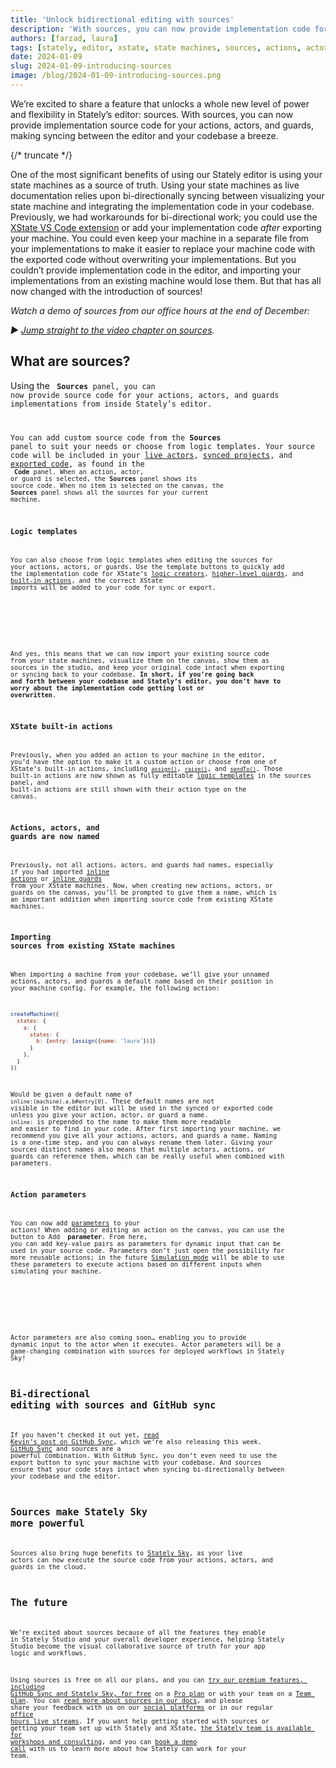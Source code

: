 ```yaml
---
title: 'Unlock bidirectional editing with sources'
description: 'With sources, you can now provide implementation code for your actions, actors, and guards, making syncing between the editor and your codebase a breeze.'
authors: [farzad, laura]
tags: [stately, editor, xstate, state machines, sources, actions, actors, guards]
date: 2024-01-09
slug: 2024-01-09-introducing-sources
image: /blog/2024-01-09-introducing-sources.png
---
```


We’re excited to share a feature that unlocks a whole new level of power and flexibility in Stately’s editor: sources. With sources, you can now provide implementation source code for your actions, actors, and guards, making syncing between the editor and your codebase a breeze.

{/* truncate */}

One of the most significant benefits of using our Stately editor is using your state machines as a source of truth. Using your state machines as live documentation relies upon bi-directionally syncing between visualizing your state machine and integrating the implementation code in your codebase. Previously, we had workarounds for bi-directional work; you could use the [XState VS Code extension](https://marketplace.visualstudio.com/items?itemName=statelyai.stately-vscode) or add your implementation code *after* exporting your machine. You could even keep your machine in a separate file from your implementations to make it easier to replace your machine code with the exported code without overwriting your implementations. But you couldn’t provide implementation code in the editor, and importing your implementations from an existing machine would lose them. But that has all now changed with the introduction of sources!

*Watch a demo of sources from our office hours at the end of December:*

<YouTube id="x-F1TPjz_lI"/>

*▶️ [Jump straight to the video chapter on sources](https://www.youtube.com/watch?v=x-F1TPjz_lI&t=318s).*

## What are sources?

Using the <Code size={18} /> **Sources** panel, you can now provide source code for your actions, actors, and guards implementations from inside Stately’s editor.

You can add custom source code from the **Sources** panel to suit your needs or choose from logic templates. Your source code will be included in your [live actors](/docs/stately-sky-getting-started), [synced projects](/docs/import-from-github), and [exported code](/docs/export-as-code), as found in the <Code size={18} /> **Code** panel. When an action, actor, or guard is selected, the **Sources** panel shows its source code. When no item is selected on the canvas, the  **Sources** panel shows all the sources for your current machine.

### Logic templates

You can also choose from logic templates when editing the sources for your actions, actors, or guards. Use the template buttons to quickly add the implementation code for XState’s [logic creators](/docs/actors#actor-logic-creators), [higher-level guards](/docs/guards#higher-level-guards), and [built-in actions](/docs/actions), and the correct XState imports will be added to your code for sync or export.

<p>
  <ThemedImage
    alt="The sources panel open for a pizzaRecieced entry action. In the source code, the sendTo action is being used to send an event of pizzaRecieved to the reviewApp actor."
    sources={{
      light: '/blog/2024-01-09-introducing-sources/sources.png',
      dark: '/blog/2024-01-09-introducing-sources/sources-dm.png',
    }}
  />
</p>

And yes, this means that we can now import your existing source code from your state machines, visualize them on the canvas, show them as sources in the studio, and keep your original code intact when exporting or syncing back to your codebase. **In short, if you’re going back and forth between your codebase and Stately’s editor, you don’t have to worry about the implementation code getting lost or overwritten**.

### XState built-in actions

Previously, when you added an action to your machine in the editor, you’d have the option to make it a custom action or choose from one of XState’s built-in actions, including [`assign()`](/docs/actions#assign-action), [`raise()`](/docs/actions#raise-action), and [`sendTo()`](/docs/actions#send-to-action). Those built-in actions are now shown as fully editable [logic templates](#logic-templates) in the sources panel, and built-in actions are still shown with their action type on the canvas.

### Actions, actors, and guards are now named

Previously, not all actions, actors, and guards had names, especially if you had imported [inline actions](/docs/actions#inline-actions) or [inline guards](/docs/guards#inline-guards) from your XState machines. Now, when creating new actions, actors, or guards on the canvas, you’ll be prompted to give them a name, which is an important addition when importing source code from existing XState machines.

### Importing sources from existing XState machines

When importing a machine from your codebase, we’ll give your unnamed actions, actors, and guards a default name based on their position in your machine config. For example, the following action:

```js
createMachine({
  states: {
    a: {
      states: {
        b: {entry: [assign({name: 'laura'})]}
      }
    },
  }
})
```

Would be given a default name of `inline:(machine).a.b#entry[0]`. These default names are not visible in the editor but will be used in the synced or exported code unless you give your action, actor, or guard a name. `inline:` is prepended to the name to make them more readable and easier to find in your code. After first importing your machine, we recommend you give all your actions, actors, and guards a name. Naming is a one-time step, and you can always rename them later. Giving your sources distinct names also means that multiple actors, actions, or guards can reference them, which can be really useful when combined with parameters.

### Action parameters

You can now add [parameters](/docs/actions#dynamic-action-parameters) to your actions! When adding or editing an action on the canvas, you can use the button to Add <Plus size={18}/> **parameter**. From here, you can add key-value pairs as parameters for dynamic input that can be used in your source code. Parameters don’t just open the possibility for more reusable actions; in the future [Simulation mode](/docs/simulation-mode) will be able to use these parameters to execute actions based on different inputs when simulating your machine.

<p>
  <ThemedImage
    alt="The confirm_order event with a setOrderStatus transition action that’s open showing the options to add parameters, with a parameter added using the key of status and the value of confirmed."
    sources={{
      light: '/blog/2024-01-09-introducing-sources/action-params.png',
      dark: '/blog/2024-01-09-introducing-sources/action-params-dm.png',
    }}
  />
</p>

Actor parameters are also coming soon… enabling you to provide dynamic input to the actor when it executes. Actor parameters will be a game-changing combination with sources for deployed workflows in Stately Sky!

## Bi-directional editing with sources and GitHub sync

If you haven’t checked it out yet, [read Kevin’s post on GitHub Sync](/blog/2024-01-09-introducing-bidirectional-github-sync), which we’re also releasing this week. [GitHub Sync](/docs/import-from-github) and sources are a powerful combination. With GitHub Sync, you don’t even need to use the export button to sync your machine with your codebase. And sources ensure that your code stays intact when syncing bi-directionally between your codebase and the editor.

## Sources make Stately Sky more powerful

Sources also bring huge benefits to [Stately Sky](/docs/stately-sky-getting-started), as your live actors can now execute the source code from your actions, actors, and guards in the cloud.

## The future

We’re excited about sources because of all the features they enable in Stately Studio and your overall developer experience, helping Stately Studio become the visual collaborative source of truth for your app logic and workflows. 

Using sources is free on all our plans, and you can [try our premium features, including GitHub Sync and Stately Sky, for free](https://stately.ai/pricing) on a [Pro plan](/docs/studio-pro-plan) or with your team on a [Team plan](/docs/studio-team-plan). You can [read more about sources in our docs](/docs/sources), and please share your feedback with us on our [social platforms](https://discord.stately.ai) or in our regular [office hours live streams](https://www.youtube.com/watch?v=-Jf9N-EaUx0&list=PLvWgkXBB3dd6PXbSoctwDXjWX-AQrxhds). If you want help getting started with sources or getting your team set up with Stately and XState, [the Stately team is available for workshops and consulting](https://stately.ai/pricing), and you can [book a demo call](https://calendly.com/d/yc8-3hq-rpc/request-a-demo) with us to learn more about how Stately can work for your team.
